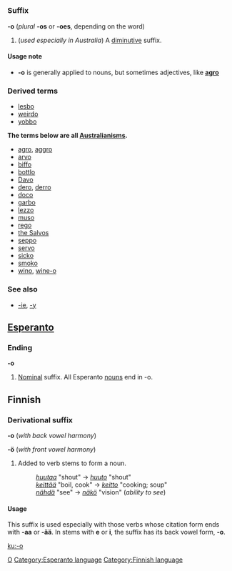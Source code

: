 =={{en}}==
===Suffix===
'''-o''' (''plural'' '''-os''' or '''-oes''', depending on the word)

#(''used especially in Australia'') A [[diminutive]] suffix.

====Usage note====
*'''-o''' is generally applied to nouns, but sometimes adjectives, like '''[[agro]]'''

===Derived terms===
*[[lesbo]]<!-- lesbian -->
*[[weirdo]]<!-- weird person -->
*[[yobbo]]<!-- yob -->
'''The terms below are all [[Australianism]]s.'''
*[[agro]], [[aggro]]<!-- aggravation -->
*[[arvo]]<!-- afternoon -->
*[[biffo]]<!-- fighting -->
*[[bottlo]]<!-- bottle shop -->
*[[Davo]]<!-- David, Dave -->
*[[dero]], [[derro]]<!-- derelict, alcoholic, drunk -->
*[[doco]]<!-- documentary -->
*[[garbo]]<!-- garbologist, garbage man -->
*[[lezzo]]<!-- lesbian -->
*[[muso]]<!-- musician -->
*[[rego]]<!-- car registration -->
*[[the Salvos]]<!-- the salvation army -->
*[[seppo]]<!-- "septic tank" = "yank" = american -->
*[[servo]]<!-- service station, petrol station, gas station -->
*[[sicko]]<!-- diminutive? -->
*[[smoko]]<!-- cigarette break -->
*[[wino]], [[wine-o]]<!-- alcoholic, drunk -->

===See also===
*[[-ie]], [[-y]]
[[Category:English suffixes|O]]
==[[Esperanto]]==
===Ending===
'''-o'''

# [[Nominal]] suffix. All Esperanto [[noun]]s end in -o.
[[Category:Esperanto language]]
==Finnish==

===Derivational suffix===
'''-o''' (''with back vowel harmony'')

'''-ö''' (''with front vowel harmony'')

# Added to verb stems to form a noun.
#: ''[[huutaa]]'' "shout" -> ''[[huuto]]'' "shout"
#: ''[[keittää]]'' "boil, cook" -> ''[[keitto]]'' "cooking; soup"
#: ''[[nähdä]]'' "see" -> ''[[näkö]]'' "vision" (''ability to see'')

====Usage====
This suffix is used especially with those verbs whose citation form ends with '''-aa''' or '''-ää'''. In stems with '''e''' or '''i''', the suffix has its back vowel form, '''-o'''.
[[Category:Finnish language]]

[[ku:-o]]